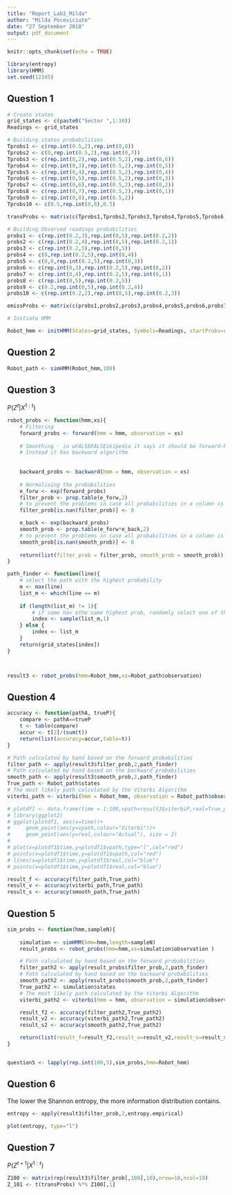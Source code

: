 ```yaml
---
title: "Report_Lab2_Milda"
author: "Milda Poceviciute"
date: "27 September 2018"
output: pdf_document
---
```


```r
knitr::opts_chunk$set(echo = TRUE)
```

```r
library(entropy)
library(HMM)
set.seed(12345)
```

## Question 1

```r
# Create states
grid_states <- c(paste0("Sector ",1:10))
Readings <- grid_states

# Building states probabilities
Tprobs1 <- c(rep.int(0.5,2),rep.int(0,8))
Tprobs2 <- c(0,rep.int(0.5,2),rep.int(0,7))
Tprobs3 <- c(rep.int(0,2),rep.int(0.5,2),rep.int(0,6))
Tprobs4 <- c(rep.int(0,3),rep.int(0.5,2),rep.int(0,5))
Tprobs5 <- c(rep.int(0,4),rep.int(0.5,2),rep.int(0,4))
Tprobs6 <- c(rep.int(0,5),rep.int(0.5,2),rep.int(0,3))
Tprobs7 <- c(rep.int(0,6),rep.int(0.5,2),rep.int(0,2))
Tprobs8 <- c(rep.int(0,7),rep.int(0.5,2),rep.int(0,1))
Tprobs9 <- c(rep.int(0,8),rep.int(0.5,2))
Tprobs10 <- c(0.5,rep.int(0,8),0.5)

transProbs <- matrix(c(Tprobs1,Tprobs2,Tprobs3,Tprobs4,Tprobs5,Tprobs6,Tprobs7,Tprobs8,Tprobs9,Tprobs10),ncol=10,nrow=10,byrow = TRUE)

# Building Observed readings probabilities
probs1 <- c(rep.int(0.2,3),rep.int(0,5),rep.int(0.2,2))
probs2 <- c(rep.int(0.2,4),rep.int(0,5),rep.int(0.2,1))
probs3 <- c(rep.int(0.2,5),rep.int(0,5))
probs4 <- c(0,rep.int(0.2,5),rep.int(0,4))
probs5 <- c(0,0,rep.int(0.2,5),rep.int(0,3))
probs6 <- c(rep.int(0,3),rep.int(0.2,5),rep.int(0,2))
probs7 <- c(rep.int(0,4),rep.int(0.2,5),rep.int(0,1))
probs8 <- c(rep.int(0,5),rep.int(0.2,5))
probs9 <- c(0.2,rep.int(0,5),rep.int(0.2,4))
probs10 <- c(rep.int(0.2,2),rep.int(0,5),rep.int(0.2,3))

emissProbs <- matrix(c(probs1,probs2,probs3,probs4,probs5,probs6,probs7,probs8,probs9,probs10),ncol=10,nrow=10)

# Initiate HMM

Robot_hmm <- initHMM(States=grid_states, Symbols=Readings, startProbs=rep.int(0.1,10), transProbs=transProbs, emissionProbs=emissProbs)

```


## Question 2

```r
Robot_path <- simHMM(Robot_hmm,100)
```


## Question 3

$P(Z^t|X^{1:t})$

```r
robot_probs <- function(hmm,xs){
    # Filtering
    forward_probs <- forward(hmm = hmm, observation = xs)
    
    # Smoothing - in wFALSEFALSEikipedia it says it should be forward-backward algorithm, but hmm package does not have it. 
    # Instead it has backward algorithm
    
    
    backward_probs <- backward(hmm = hmm, observation = xs)
    
    # Normalising the probabilities 
    e_forw <- exp(forward_probs)
    filter_prob <- prop.table(e_forw,2)
    # to prevent the problems in case all probabilities in a column is 0
    filter_prob[is.nan(filter_prob)] <- 0

    e_back <- exp(backward_probs)
    smooth_prob <- prop.table(e_forw*e_back,2)
    # to prevent the problems in case all probabilities in a column is 0
    smooth_prob[is.nan(smooth_prob)] <- 0
    
    return(list(filter_prob = filter_prob, smooth_prob = smooth_prob))
}

path_finder <- function(line){
    # select the path with the highest probability
    m <- max(line)
    list_m <- which(line == m)
    
    if (length(list_m) != 1){
        # if some hav ethe same highest prob, randomly select one of them
        index <- sample(list_m,1)
    } else {
        index <- list_m
    }
    return(grid_states[index])
}



result3 <- robot_probs(hmm=Robot_hmm,xs=Robot_path$observation)

```

## Question 4

```r
accuracy <- function(pathA, trueP){
    compare <- pathA==trueP
    t <- table(compare)
    accur <- t[2]/(sum(t)) 
    return(list(accuracy=accur,table=t))
}

# Path calculated by hand based on the forward probabilities
filter_path <- apply(result3$filter_prob,2,path_finder)
# Path calculated by hand based on the backward probabilities
smooth_path <- apply(result3$smooth_prob,2,path_finder)
True_path <- Robot_path$states
# The most likely path calculated by the Viterbi Algorithm
viterbi_path <- viterbi(hmm = Robot_hmm, observation = Robot_path$observation)

# plotdf1 <- data.frame(time = 1:100,vpath=result3$viterbiP,real=True_path)
# library(ggplot2)
# ggplot(plotdf1, aes(x=time))+
#     geom_point(aes(y=vpath,colour="Viterbi"))+
#     geom_point(aes(y=real,colour="Actual"), size = 2)
# 
# plot(x=plotdf1$time,y=plotdf1$vpath,type="l",col="red")
# points(x=plotdf1$time,y=plotdf1$vpath,col="red")
# lines(x=plotdf1$time,y=plotdf1$real,col="blue")
# points(x=plotdf1$time,y=plotdf1$real,col="blue")

result_f <- accuracy(filter_path,True_path)
result_v <- accuracy(viterbi_path,True_path)
result_s <- accuracy(smooth_path,True_path)
```

## Question 5

```r
sim_probs <- function(hmm,sampleN){
    
    simulation <- simHMM(hmm=hmm,length=sampleN)
    result_probs <- robot_probs(hmm=hmm,xs=simulation$observation )

    # Path calculated by hand based on the forward probabilities
    filter_path2 <- apply(result_probs$filter_prob,2,path_finder)
    # Path calculated by hand based on the backward probabilities
    smooth_path2 <- apply(result_probs$smooth_prob,2,path_finder)
    True_path2 <- simulation$states
    # The most likely path calculated by the Viterbi Algorithm
    viterbi_path2 <- viterbi(hmm = hmm, observation = simulation$observation)

    result_f2 <- accuracy(filter_path2,True_path2)
    result_v2 <- accuracy(viterbi_path2,True_path2)
    result_s2 <- accuracy(smooth_path2,True_path2)

    return(list(result_f=result_f2,result_v=result_v2,result_s=result_s2))
}


question5 <- lapply(rep.int(100,5),sim_probs,hmm=Robot_hmm)

```

## Question 6

The lower the Shannon entropy, the more information distribution contains.


```r
entropy <- apply(result3$filter_prob,2,entropy.empirical)

plot(entropy, type="l")

```


## Question 7


$P(Z^{t+1}|X^{1:t})$

```r
Z100 <- matrix(rep(result3$filter_prob[,100],10),nrow=10,ncol=10)
Z_101 <- t(transProbs) %*% Z100[,1]
```






